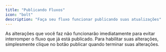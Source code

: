 ```yaml
---
title: "Publicando Fluxos"
icon: "bolt"
description: "Faça seu fluxo funcionar publicando suas atualizações"
---
```


As alterações que você faz não funcionarão imediatamente para evitar interromper o fluxo que já está publicado. Para habilitar suas alterações, simplesmente clique no botão publicar quando terminar suas alterações.